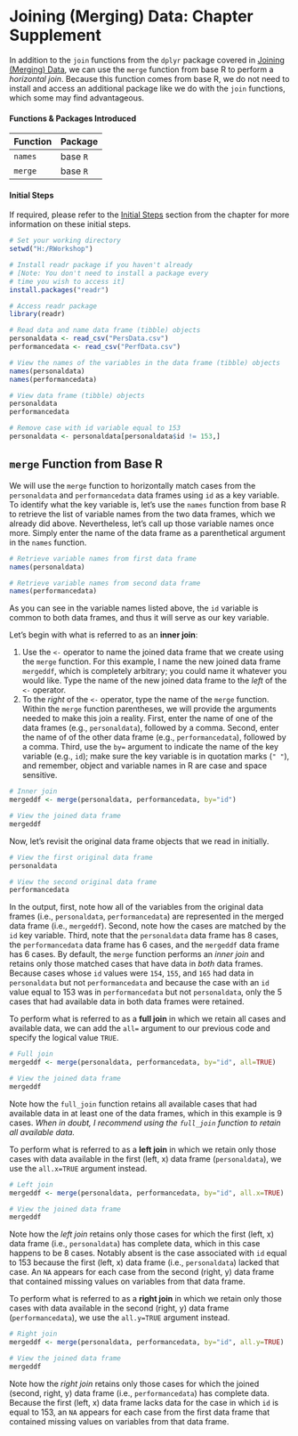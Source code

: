 # Joining (Merging) Data: Chapter Supplement {.unnumbered #join_supplement}

In addition to the `join` functions from the `dplyr` package covered in [Joining (Merging) Data](#join), we can use the `merge` function from base R to perform a *horizontal join*. Because this function comes from base R, we do not need to install and access an additional package like we do with the `join` functions, which some may find advantageous. 

#### Functions & Packages Introduced {.unnumbered}

Function           | Package
------------------ | ------------------
`names`            | base `R`
`merge`            | base `R`

#### Initial Steps {.unnumbered #initsteps_join_supp}

If required, please refer to the [Initial Steps](#initsteps_join) section from the chapter for more information on these initial steps.

```r
# Set your working directory
setwd("H:/RWorkshop")
```
```r
# Install readr package if you haven't already
# [Note: You don't need to install a package every 
# time you wish to access it]
install.packages("readr")
```
```r
# Access readr package
library(readr)

# Read data and name data frame (tibble) objects
personaldata <- read_csv("PersData.csv")
performancedata <- read_csv("PerfData.csv")

# View the names of the variables in the data frame (tibble) objects
names(personaldata)
names(performancedata)
```
```r
# View data frame (tibble) objects
personaldata
performancedata

# Remove case with id variable equal to 153
personaldata <- personaldata[personaldata$id != 153,]
```

## `merge` Function from Base R {.unnumbered #join_supp}

We will use the `merge` function to horizontally match cases from the `personaldata` and `performancedata` data frames using `id` as a key variable. To identify what the key variable is, let's use the `names` function from base R to retrieve the list of variable names from the two data frames, which we already did above. Nevertheless, let's call up those variable names once more. Simply enter the name of the data frame as a parenthetical argument in the `names` function.

```r
# Retrieve variable names from first data frame
names(personaldata)
```
```r
# Retrieve variable names from second data frame
names(performancedata)
```

As you can see in the variable names listed above, the `id` variable is common to both data frames, and thus it will serve as our key variable.
  
Let's begin with what is referred to as an **inner join**:

1. Use the `<-` operator to name the joined data frame that we create using the `merge` function. For this example, I name the new joined data frame `mergeddf`, which is completely arbitrary; you could name it whatever you would like. Type the name of the new joined data frame to the *left* of the `<-` operator. 
2. To the *right* of the `<-` operator, type the name of the `merge` function. Within the `merge` function parentheses, we will provide the arguments needed to make this join a reality. First, enter the name of one of the data frames (e.g., `personaldata`), followed by a comma. Second, enter the name of of the other data frame (e.g., `performancedata`), followed by a comma. Third, use the `by=` argument to indicate the name of the key variable (e.g., `id`); make sure the key variable is in quotation marks (`" "`), and remember, object and variable names in R are case and space sensitive.

```r
# Inner join
mergeddf <- merge(personaldata, performancedata, by="id")

# View the joined data frame
mergeddf
```

Now, let's revisit the original data frame objects that we read in initially.

```r
# View the first original data frame
personaldata
```
```r
# View the second original data frame
performancedata
```

In the output, first, note how all of the variables from the original data frames (i.e., `personaldata`, `performancedata`) are represented in the merged data frame (i.e., `mergeddf`). Second, note how the cases are matched by the `id` key variable. Third, note that the `personaldata` data frame has 8 cases, the `performancedata` data frame has 6 cases, and the `mergeddf` data frame has 6 cases. By default, the `merge` function performs an *inner join* and retains only those matched cases that have data in *both* data frames. Because cases whose `id` values were `154`, `155`, and `165` had data in `personaldata` but not `performancedata` and because the case with an `id` value equal to 153 was in `performancedata` but not `personaldata`, only the 5 cases that had available data in both data frames were retained. 
  
To perform what is referred to as a **full join** in which we retain all cases and available data, we can add the `all=` argument to our previous code and specify the logical value `TRUE`. 

```r
# Full join
mergeddf <- merge(personaldata, performancedata, by="id", all=TRUE)

# View the joined data frame
mergeddf
```

Note how the `full_join` function retains all available cases that had available data in at least one of the data frames, which in this example is 9 cases. *When in doubt, I recommend using the `full_join` function to retain all available data.*
  
To perform what is referred to as a **left join** in which we retain only those cases with data available in the first (left, x) data frame (`personaldata`), we use the `all.x=TRUE` argument instead.

```r
# Left join 
mergeddf <- merge(personaldata, performancedata, by="id", all.x=TRUE)

# View the joined data frame
mergeddf
```

Note how the *left join* retains only those cases for which the first (left, x) data frame (i.e., `personaldata`) has complete data, which in this case happens to be 8 cases. Notably absent is the case associated with `id` equal to 153 because the first (left, x) data frame (i.e., `personaldata`) lacked that case. An `NA` appears for each case from the second (right, y) data frame that contained missing values on variables from that data frame.
  
To perform what is referred to as a **right join** in which we retain only those cases with data available in the second (right, y) data frame (`performancedata`), we use the `all.y=TRUE` argument instead.

```r
# Right join 
mergeddf <- merge(personaldata, performancedata, by="id", all.y=TRUE)

# View the joined data frame
mergeddf
```

Note how the *right join* retains only those cases for which the joined (second, right, y) data frame (i.e., `performancedata`) has complete data. Because the first (left, x) data frame lacks data for the case in which `id` is equal to 153, an `NA` appears for each case from the first data frame that contained missing values on variables from that data frame.